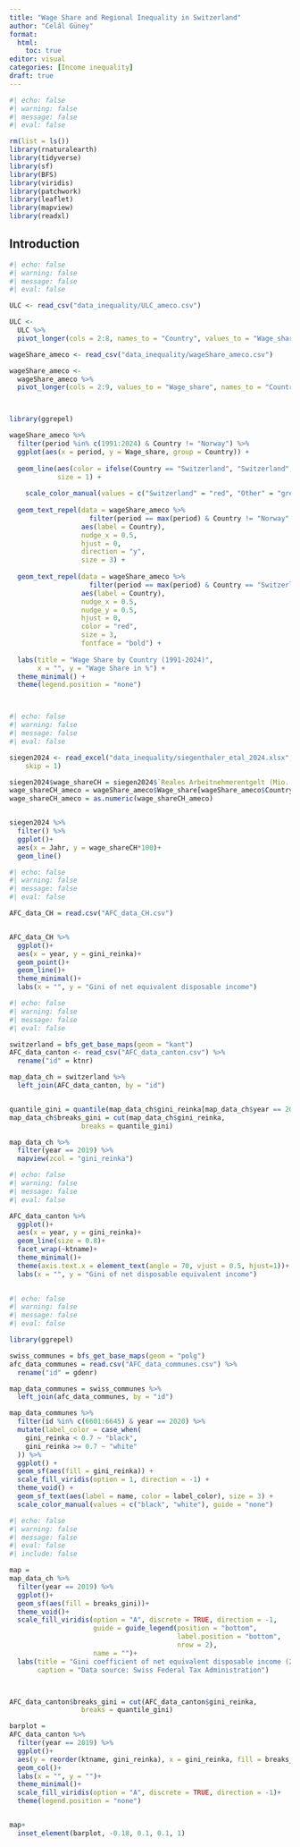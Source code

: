 ```yaml
---
title: "Wage Share and Regional Inequality in Switzerland"
author: "Celâl Güney"
format: 
  html:
    toc: true
editor: visual
categories: [Income inequality]
draft: true
---
```


```r
#| echo: false
#| warning: false
#| message: false
#| eval: false

rm(list = ls())
library(rnaturalearth)
library(tidyverse)
library(sf)
library(BFS)
library(viridis)
library(patchwork)
library(leaflet)
library(mapview)
library(readxl)
```

## Introduction

```r
#| echo: false
#| warning: false
#| message: false
#| eval: false

ULC <- read_csv("data_inequality/ULC_ameco.csv")

ULC <- 
  ULC %>% 
  pivot_longer(cols = 2:8, names_to = "Country", values_to = "Wage_share")

wageShare_ameco <- read_csv("data_inequality/wageShare_ameco.csv")

wageShare_ameco <- 
  wageShare_ameco %>% 
  pivot_longer(cols = 2:9, values_to = "Wage_share", names_to = "Country")



library(ggrepel)

wageShare_ameco %>%
  filter(period %in% c(1991:2024) & Country != "Norway") %>%
  ggplot(aes(x = period, y = Wage_share, group = Country)) +
  
  geom_line(aes(color = ifelse(Country == "Switzerland", "Switzerland", "Other")),
            size = 1) + 
  
    scale_color_manual(values = c("Switzerland" = "red", "Other" = "grey")) +
  
  geom_text_repel(data = wageShare_ameco %>%
                    filter(period == max(period) & Country != "Norway" & Country != "Switzerland"),
                  aes(label = Country),
                  nudge_x = 0.5,  
                  hjust = 0,      
                  direction = "y", 
                  size = 3) +
  
  geom_text_repel(data = wageShare_ameco %>%
                    filter(period == max(period) & Country == "Switzerland"),
                  aes(label = Country),
                  nudge_x = 0.5,  
                  nudge_y = 0.5,  
                  hjust = 0,      
                  color = "red",  
                  size = 3,       
                  fontface = "bold") +  
  
  labs(title = "Wage Share by Country (1991-2024)",
       x = "", y = "Wage Share in %") +
  theme_minimal() +
  theme(legend.position = "none")  




```

```r
#| echo: false
#| warning: false
#| message: false
#| eval: false

siegen2024 <- read_excel("data_inequality/siegenthaler_etal_2024.xlsx", 
    skip = 1)

siegen2024$wage_shareCH = siegen2024$`Reales Arbeitnehmerentgelt (Mio. CHF 2005)`/siegen2024$`Reales BIP (Mio. CHF 2005)`
wage_shareCH_ameco = wageShare_ameco$Wage_share[wageShare_ameco$Country == "Switzerland"]
wage_shareCH_ameco = as.numeric(wage_shareCH_ameco)


siegen2024 %>% 
  filter() %>% 
  ggplot()+
  aes(x = Jahr, y = wage_shareCH*100)+
  geom_line()
```

```r
#| echo: false
#| warning: false
#| message: false
#| eval: false

AFC_data_CH = read.csv("AFC_data_CH.csv")


AFC_data_CH %>% 
  ggplot()+
  aes(x = year, y = gini_reinka)+
  geom_point()+
  geom_line()+
  theme_minimal()+
  labs(x = "", y = "Gini of net equivalent disposable income")
```

```r
#| echo: false
#| warning: false
#| message: false
#| eval: false

switzerland = bfs_get_base_maps(geom = "kant")
AFC_data_canton <- read_csv("AFC_data_canton.csv") %>% 
  rename("id" = ktnr)

map_data_ch = switzerland %>% 
  left_join(AFC_data_canton, by = "id")


quantile_gini = quantile(map_data_ch$gini_reinka[map_data_ch$year == 2019], probs = seq(0, 1, by = 0.2))
map_data_ch$breaks_gini = cut(map_data_ch$gini_reinka,
                  breaks = quantile_gini)

map_data_ch %>% 
  filter(year == 2019) %>% 
  mapview(zcol = "gini_reinka")
```

```r
#| echo: false
#| warning: false
#| message: false
#| eval: false

AFC_data_canton %>% 
  ggplot()+
  aes(x = year, y = gini_reinka)+
  geom_line(size = 0.8)+
  facet_wrap(~ktname)+
  theme_minimal()+
  theme(axis.text.x = element_text(angle = 70, vjust = 0.5, hjust=1))+
  labs(x = "", y = "Gini of net disposable equivalent income")
  

```

```r
#| echo: false
#| warning: false
#| message: false
#| eval: false

library(ggrepel)

swiss_communes = bfs_get_base_maps(geom = "polg")
afc_data_communes = read.csv("AFC_data_communes.csv") %>% 
  rename("id" = gdenr)

map_data_communes = swiss_communes %>% 
  left_join(afc_data_communes, by = "id")

map_data_communes %>%
  filter(id %in% c(6601:6645) & year == 2020) %>%
  mutate(label_color = case_when(
    gini_reinka < 0.7 ~ "black",
    gini_reinka >= 0.7 ~ "white"
  )) %>%
  ggplot() +
  geom_sf(aes(fill = gini_reinka)) +
  scale_fill_viridis(option = 1, direction = -1) +
  theme_void() +
  geom_sf_text(aes(label = name, color = label_color), size = 3) +
  scale_color_manual(values = c("black", "white"), guide = "none")


```

```r
#| echo: false
#| warning: false
#| message: false
#| eval: false
#| include: false

map =
map_data_ch %>% 
  filter(year == 2019) %>% 
  ggplot()+
  geom_sf(aes(fill = breaks_gini))+
  theme_void()+
  scale_fill_viridis(option = "A", discrete = TRUE, direction = -1,
                     guide = guide_legend(position = "bottom",
                                          label.position = "bottom",
                                          nrow = 2),
                     name = "")+
  labs(title = "Gini coefficient of net equivalent disposable income (2019)",
       caption = "Data source: Swiss Federal Tax Administration")



AFC_data_canton$breaks_gini = cut(AFC_data_canton$gini_reinka,
                  breaks = quantile_gini)

barplot = 
AFC_data_canton %>% 
  filter(year == 2019) %>% 
  ggplot()+
  aes(y = reorder(ktname, gini_reinka), x = gini_reinka, fill = breaks_gini)+
  geom_col()+
  labs(x = "", y = "")+
  theme_minimal()+
  scale_fill_viridis(option = "A", discrete = TRUE, direction = -1)+
  theme(legend.position = "none")


map+
  inset_element(barplot, -0.18, 0.1, 0.1, 1)
```
